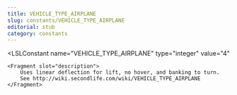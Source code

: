```yaml
---
title: VEHICLE_TYPE_AIRPLANE
slug: constants/VEHICLE_TYPE_AIRPLANE
editorial: stub
category: constants
---
```


<LSLConstant
	name="VEHICLE_TYPE_AIRPLANE"
	type="integer"
	value="4"
>
	<Fragment slot="description">
		Uses linear deflection for lift, no hover, and banking to turn.
		See http://wiki.secondlife.com/wiki/VEHICLE_TYPE_AIRPLANE
	</Fragment>
</LSLConstant>
